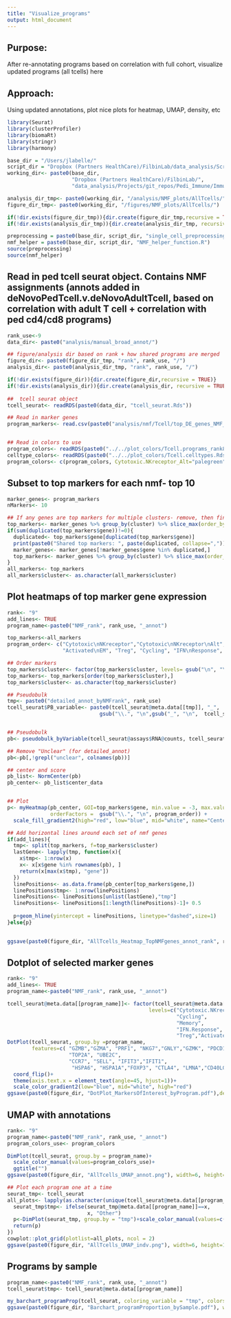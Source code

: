 ```yaml
---
title: "Visualize_programs"
output: html_document
---
```


## Purpose:
After re-annotating programs based on correlation with full cohort, visualize updated programs (all tcells) here


## Approach:
Using updated annotations, plot nice plots for heatmap, UMAP, density, etc


```r
library(Seurat) 
library(clusterProfiler)
library(biomaRt)
library(stringr)
library(harmony)

base_dir = "/Users/jlabelle/"
script_dir = "Dropbox (Partners HealthCare)/FilbinLab/data_analysis/Scripts/"
working_dir<- paste0(base_dir, 
                     "Dropbox (Partners HealthCare)/FilbinLab/",
                     "data_analysis/Projects/git_repos/Pedi_Immune/ImmuneCellAnalysis/tenX/Immune/")

analysis_dir_tmp<- paste0(working_dir, "/analysis/NMF_plots/AllTcells/")
figure_dir_tmp<- paste0(working_dir, "/figures/NMF_plots/AllTcells/")

if(!dir.exists(figure_dir_tmp)){dir.create(figure_dir_tmp,recursive = TRUE)}
if(!dir.exists(analysis_dir_tmp)){dir.create(analysis_dir_tmp, recursive = TRUE)}

preprocessing = paste0(base_dir, script_dir, "single_cell_preprocessing_helper_functions.R")
nmf_helper = paste0(base_dir, script_dir, "NMF_helper_function.R")
source(preprocessing)
source(nmf_helper)

```

## Read in ped tcell seurat object. Contains NMF assignments (annots added in deNovoPedTcell.v.deNovoAdultTcell, based on correlation with adult T cell + correlation with ped cd4/cd8 programs)
```r
rank_use<-9
data_dir<- paste0("analysis/manual_broad_annot/")

## figure/analysis dir based on rank + how shared programs are merged
figure_dir<- paste0(figure_dir_tmp, "rank", rank_use, "/")
analysis_dir<- paste0(analysis_dir_tmp, "rank", rank_use, "/")

if(!dir.exists(figure_dir)){dir.create(figure_dir,recursive = TRUE)}
if(!dir.exists(analysis_dir)){dir.create(analysis_dir, recursive = TRUE)}
  
##  tcell seurat object
tcell_seurat<- readRDS(paste0(data_dir, "tcell_seurat.Rds"))

## Read in marker genes
program_markers<- read.csv(paste0("analysis/nmf/Tcell/top_DE_genes_NMF_rank", rank_use, "_annotated.csv"))


## Read in colors to use
program_colors<- readRDS(paste0("../../plot_colors/Tcell.programs_rank8sharedByunion_reAnnot.Rds"))
celltype_colors<- readRDS(paste0("../../plot_colors/Tcell.celltypes.Rds"))
program_colors<- c(program_colors, Cytotoxic.NKreceptor_Alt="palegreen", Activated_EM="red")
```


## Subset to top markers for each nmf- top 10
```r
marker_genes<- program_markers
nMarkers<- 10

## If any genes are top markers for multiple clusters- remove, then find top 10 again
top_markers<- marker_genes %>% group_by(cluster) %>% slice_max(order_by = avg_log2FC, n = nMarkers) %>% as.data.frame()
if(sum(duplicated(top_markers$gene))!=0){
  duplicated<- top_markers$gene[duplicated(top_markers$gene)]
  print(paste0("Shared top markers: ", paste(duplicated, collapse=",")))
  marker_genes<- marker_genes[!marker_genes$gene %in% duplicated,]
  top_markers<- marker_genes %>% group_by(cluster) %>% slice_max(order_by = avg_log2FC, n = nMarkers) %>% as.data.frame()
}
all_markers<- top_markers
all_markers$cluster<- as.character(all_markers$cluster)
```



## Plot heatmaps of top marker gene expression
```r
rank<- "9"
add_lines<- TRUE
program_name<-paste0("NMF_rank", rank_use, "_annot")

top_markers<-all_markers
program_order<- c("Cytotoxic\nNKreceptor","Cytotoxic\nNKreceptor\nAlt", "Predysfunctional", 
                  "Activated\nEM", "Treg", "Cycling", "IFN\nResponse", "Memory","Stress")

## Order markers
top_markers$cluster<- factor(top_markers$cluster, levels= gsub("\n", "\\.",gsub("\nEM", "_EM",gsub("\nAlt", "_Alt", program_order))))
top_markers<- top_markers[order(top_markers$cluster),]
top_markers$cluster<- as.character(top_markers$cluster)

## Pseudobulk
tmp<- paste0("detailed_annot_byNMFrank", rank_use)
tcell_seurat$PB_variable<- paste0(tcell_seurat@meta.data[[tmp]], "_", 
                              gsub("\\.", "\n",gsub("_", "\n",  tcell_seurat@meta.data[[program_name]])))


## Pseudobulk
pb<- pseudobulk_byVariable(tcell_seurat@assays$RNA@counts, tcell_seurat@meta.data, "PB_variable")

## Remove "Unclear" (for detailed_annot)
pb<-pb[,!grepl("unclear", colnames(pb))]

## center and score
pb_list<- NormCenter(pb)
pb_center<- pb_list$center_data


## Plot
p<- myHeatmap(pb_center, GOI=top_markers$gene, min.value = -3, max.value = 3, 
              orderFactors =  gsub("\\.", "\n", program_order)) +
  scale_fill_gradient2(high="red", low="blue", mid="white", name="Centered log2(TPM)")

## Add horizontal lines around each set of nmf genes
if(add_lines){
  tmp<- split(top_markers, f=top_markers$cluster)
  lastGene<- lapply(tmp, function(x){
    x$tmp<- 1:nrow(x)
    x<- x[x$gene %in% rownames(pb), ]
    return(x[max(x$tmp), "gene"])
  })
  linePositions<- as.data.frame(pb_center[top_markers$gene,])
  linePositions$tmp<- 1:nrow(linePositions)
  linePositions<- linePositions[unlist(lastGene),"tmp"]
  linePositions<- linePositions[1:length(linePositions)-1]+ 0.5
  
  p+geom_hline(yintercept = linePositions, linetype="dashed",size=1)
}else{p}

  
ggsave(paste0(figure_dir, "AllTcells_Heatmap_TopNMFgenes_annot_rank", rank, "_", nMarkers, "Markers.pdf"), device="pdf", width=16, height=18)


```

## Dotplot of selected marker genes
```r
rank<- "9"
add_lines<- TRUE
program_name<-paste0("NMF_rank", rank_use, "_annot")

tcell_seurat@meta.data[[program_name]]<- factor(tcell_seurat@meta.data[[program_name]],
                                              levels=c("Cytotoxic.NKreceptor","Cytotoxic.NKreceptor_Alt", "Predysfunctional",
                                                       "Cycling", 
                                                       "Memory",
                                                       "IFN.Response", "Stress",
                                                       "Treg","Activated_EM"))
DotPlot(tcell_seurat, group.by =program_name,
        features=c( "GZMB","GZMA", "PRF1", "NKG7","GNLY","GZMK", "PDCD1", "TIGIT", "ITGAE","HLA-DRA",
                    "TOP2A", "UBE2C",
                    "CCR7", "SELL", "IFIT3","IFIT1",
                     "HSPA6", "HSPA1A","FOXP3", "CTLA4", "LMNA","CD40LG", "TIMP1"))+
  coord_flip()+
  theme(axis.text.x = element_text(angle=45, hjust=1))+
  scale_color_gradient2(low="blue", mid="white", high="red")
ggsave(paste0(figure_dir, "DotPlot_MarkersOfInterest_byProgram.pdf"),device="pdf", width=6, height=8)
```

## UMAP with annotations
```r
rank<- "9"
program_name<-paste0("NMF_rank", rank_use, "_annot")
program_colors_use<- program_colors

DimPlot(tcell_seurat, group.by = program_name)+
  scale_color_manual(values=program_colors_use)+
  ggtitle("")
ggsave(paste0(figure_dir, "AllTcells_UMAP_annot.png"), width=6, height=4)

## Plot each program one at a time
seurat_tmp<- tcell_seurat
all_plots<- lapply(as.character(unique(tcell_seurat@meta.data[[program_name]])), function(x){
  seurat_tmp$tmp<- ifelse(seurat_tmp@meta.data[[program_name]]==x,
                          x, "Other")
  p<-DimPlot(seurat_tmp, group.by = "tmp")+scale_color_manual(values=c(program_colors_use, Other="grey"))+ggtitle(x)+NoLegend()
  return(p)
})
cowplot::plot_grid(plotlist=all_plots, ncol = 2)
ggsave(paste0(figure_dir, "AllTcells_UMAP_indv.png"), width=6, height=13)
```





## Programs by sample
```r
program_name<-paste0("NMF_rank", rank_use, "_annot")
tcell_seurat$tmp<- tcell_seurat@meta.data[[program_name]]

my_barchart_programProp(tcell_seurat, coloring_variable = "tmp", colors=program_colors)
ggsave(paste0(figure_dir, "Barchart_programProportion_bySample.pdf"), width=5, height=4, device="pdf")
```

